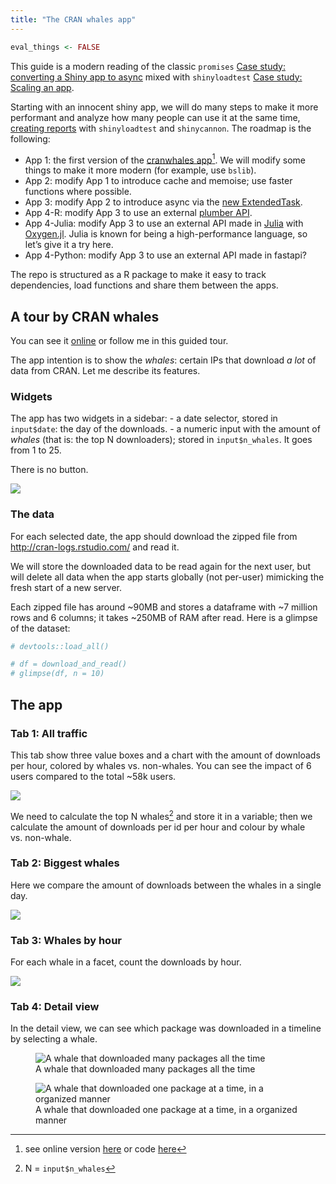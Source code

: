 ```yaml
---
title: "The CRAN whales app"
---
```


```r
eval_things <- FALSE
```

This guide is a modern reading of the classic `promises` [Case study: converting a Shiny app to async
](https://rstudio.github.io/promises/articles/promises_08_casestudy.html) mixed with `shinyloadtest` [Case study: Scaling an app
](https://rstudio.github.io/shinyloadtest/articles/case-study-scaling.html).

Starting with an innocent shiny app, we will do many steps to make it more performant and analyze how many people can use it at the same time, [creating reports](https://rstudio.github.io/shinyloadtest/articles/analyzing-load-test-logs.html) with `shinyloadtest` and `shinycannon`. The roadmap is the following:

- App 1: the first version of the [cranwhales app](https://rstudio.github.io/promises/articles/promises_08_casestudy.html)^[see online version [here](https://gallery.shinyapps.io/cranwhales/) or code [here](https://github.com/rstudio/cranwhales)]. We will modify some things to make it more modern (for example, use `bslib`).
- App 2: modify App 1 to introduce cache and memoise; use faster functions where possible.
- App 3: modify App 2 to introduce async via the [new ExtendedTask](https://rstudio.github.io/shiny/reference/ExtendedTask.html).
- App 4-R: modify App 3 to use an external [plumber API](https://www.rplumber.io/).
- App 4-Julia: modify App 3 to use an external API made in [Julia](https://julialang.org/) with [Oxygen.jl](https://oxygenframework.github.io/Oxygen.jl/stable/). Julia is known for being a high-performance language, so let's give it a try here.
- App 4-Python: modify App 3 to use an external API made in fastapi?

The repo is structured as a R package to make it easy to track dependencies, load functions and share them between the apps.



## A tour by CRAN whales

You can see it [online](https://gallery.shinyapps.io/cranwhales/) or follow me in this guided tour.

The app intention is to show the *whales*: certain IPs that download *a lot* of data from CRAN. Let me describe its features.

### Widgets

The app has two widgets in a sidebar: 
- a date selector, stored in `input$date`: the day of the downloads.
- a numeric input with the amount of *whales* (that is: the top N downloaders); stored in `input$n_whales`. It goes from 1 to 25.

There is no button.

![](images/app-filter.png)

### The data

For each selected date, the app should download the zipped file from [http://cran-logs.rstudio.com/](http://cran-logs.rstudio.com/) and read it. 

We will store the downloaded data to be read again for the next user, but will delete all data when the app starts globally (not per-user) mimicking the fresh start of a new server. 

Each zipped file has around ~90MB and stores a dataframe with ~7 million rows and 6 columns; it takes ~250MB of RAM after read. Here is a glimpse of the dataset:

```r
# devtools::load_all()
```


```r
# df = download_and_read()
# glimpse(df, n = 10)
```

## The app

### Tab 1: All traffic

This tab show three value boxes and a chart with the amount of downloads per hour, colored by whales vs. non-whales. You can see the impact of 6 users compared to the total ~58k users.

![](images/app-all_traffic.png)

We need to calculate the top N whales^[N = `input$n_whales`] and store it in a variable; then we calculate the amount of downloads per id per hour and colour by whale vs. non-whale.

### Tab 2: Biggest whales

Here we compare the amount of downloads between the whales in a single day.

![](images/app-biggest-whales.png)

### Tab 3: Whales by hour

For each whale in a facet, count the downloads by hour.

![](images/app-whales-by-hour.png)

### Tab 4: Detail view

In the detail view, we can see which package was downloaded in a timeline by selecting a whale.

![A whale that downloaded many packages all the time](images/app-detail-view1.png)

![A whale that downloaded one package at a time, in a organized manner](images/app-detail-view2.png)

